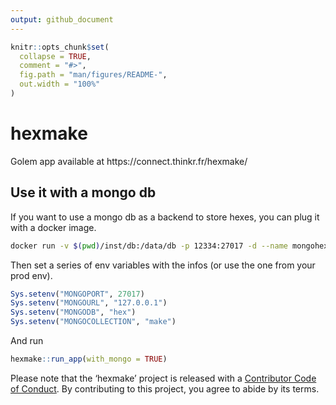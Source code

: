 ```yaml
---
output: github_document
---
```


<!-- README.md is generated from README.Rmd. Please edit that file -->

```r
knitr::opts_chunk$set(
  collapse = TRUE,
  comment = "#>",
  fig.path = "man/figures/README-",
  out.width = "100%"
)
```

# hexmake

Golem app available at https://connect.thinkr.fr/hexmake/

## Use it with a mongo db

If you want to use a mongo db as a backend to store hexes, you can plug it with a docker image.

``` bash
docker run -v $(pwd)/inst/db:/data/db -p 12334:27017 -d --name mongohexmas mongo:3.4 
```

Then set a series of env variables with the infos (or use the one from your prod env).

```r
Sys.setenv("MONGOPORT", 27017)
Sys.setenv("MONGOURL", "127.0.0.1")
Sys.setenv("MONGODB", "hex")
Sys.setenv("MONGOCOLLECTION", "make")
```

And run 

```r
hexmake::run_app(with_mongo = TRUE)
```



Please note that the 'hexmake' project is released with a
[Contributor Code of Conduct](CODE_OF_CONDUCT.md).
By contributing to this project, you agree to abide by its terms.